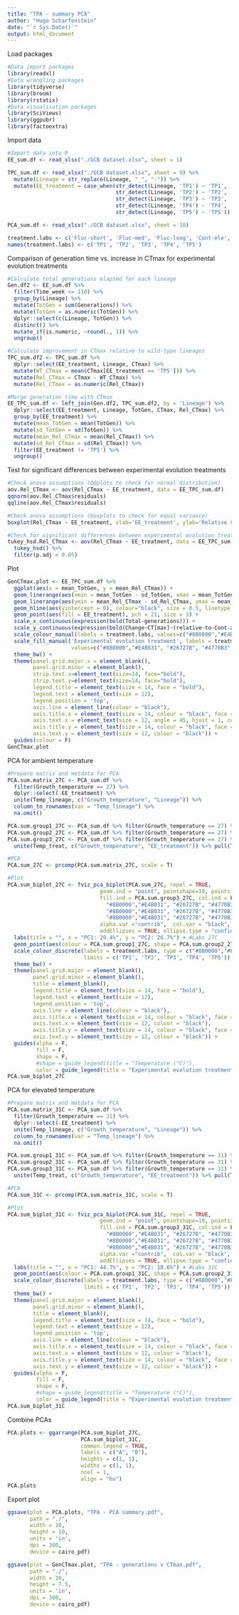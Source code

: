 ```yaml
---
title: "TPA - summary PCA"
author: "Hugo Scharfenstein"
date: "`r Sys.Date()`"
output: html_document
---
```


Load packages
```r
#Data import packages
library(readxl)
#Data wrangling packages
library(tidyverse)
library(broom)
library(rstatix)
#Data visualisation packages
library(SciViews)
library(ggpubr)
library(factoextra)
```

Import data
```r
#Import data into R
EE_sum.df <- read_xlsx("./GCB dataset.xlsx", sheet = 1)

TPC_sum.df <- read_xlsx("./GCB dataset.xlsx", sheet = 9) %>%
  mutate(Lineage = str_replace(Lineage, "_", "-")) %>%
  mutate(EE_treatment = case_when(str_detect(Lineage, 'TP1') ~ 'TP1',
                                  str_detect(Lineage, 'TP2') ~ 'TP2',
                                  str_detect(Lineage, 'TP3') ~ 'TP3',
                                  str_detect(Lineage, 'TP4') ~ 'TP4',
                                  str_detect(Lineage, 'TP5') ~ 'TP5'))

PCA_sum.df <- read_xlsx("./GCB dataset.xlsx", sheet = 10)

treatment.labs <- c('Fluc-short', 'Fluc-med', 'Fluc-long', 'Cont-ele', 'Cont-amb')
names(treatment.labs) <- c('TP1', 'TP2', 'TP3', 'TP4', 'TP5')
```

Comparison of generation time vs. increase in CTmax for experimental evolution treatments
```r
#Calculate total generations elapsed for each lineage
Gen.df2 <- EE_sum.df %>%
  filter(Time_week <= 110) %>%
  group_by(Lineage) %>% 
  mutate(TotGen = sum(Generations)) %>%
  mutate(TotGen = as.numeric(TotGen)) %>%
  dplyr::select(c(Lineage, TotGen)) %>% 
  distinct() %>%
  mutate_if(is.numeric, ~round(., 1)) %>%
  ungroup()

#Calculate improvement in CTmax relative to wild-type lineages
TPC_sum.df2 <- TPC_sum.df %>%
  dplyr::select(EE_treatment, Lineage, CTmax) %>%
  mutate(WT_CTmax = mean(CTmax[EE_treatment == 'TP5'])) %>%
  mutate(Rel_CTmax = CTmax - WT_CTmax) %>%
  mutate(Rel_CTmax = as.numeric(Rel_CTmax))

#Merge generation time with CTmax
EE_TPC_sum.df <- left_join(Gen.df2, TPC_sum.df2, by = 'Lineage') %>%
  dplyr::select(EE_treatment, Lineage, TotGen, CTmax, Rel_CTmax) %>%
  group_by(EE_treatment) %>%
  mutate(mean_TotGen = mean(TotGen)) %>%
  mutate(sd_TotGen = sd(TotGen)) %>%
  mutate(mean_Rel_CTmax = mean(Rel_CTmax)) %>%
  mutate(sd_Rel_CTmax = sd(Rel_CTmax)) %>%
  filter(EE_treatment != 'TP5') %>%
  ungroup()
```

Test for significant differences between experimental evolution treatments
```r
#Check anova assumptions (QQplots to check for normal distribution)
aov.Rel_CTmax <- aov(Rel_CTmax ~ EE_treatment, data = EE_TPC_sum.df)
qqnorm(aov.Rel_CTmax$residuals) 
qqline(aov.Rel_CTmax$residuals)

#Check anova assumptions (boxplots to check for equal variance)
boxplot(Rel_CTmax ~ EE_treatment, xlab='EE_treatment', ylab='Relative CTmax', data = EE_TPC_sum.df)

#Check for significant differences between experimental evolution treatments (using Tukey’s HSD)
tukey_hsd.Rel_CTmax <- aov(Rel_CTmax ~ EE_treatment, data = EE_TPC_sum.df) %>%
  tukey_hsd() %>%
  filter(p.adj < 0.05)
```

Plot
```r
GenCTmax.plot <- EE_TPC_sum.df %>%
  ggplot(aes(x = mean_TotGen, y = mean_Rel_CTmax)) +
  geom_linerange(aes(xmin = mean_TotGen - sd_TotGen, xmax = mean_TotGen + sd_TotGen, colour = EE_treatment), size = 0.4) +
  geom_linerange(aes(ymin = mean_Rel_CTmax - sd_Rel_CTmax, ymax = mean_Rel_CTmax + sd_Rel_CTmax, colour = EE_treatment), size = 0.4) +
  geom_hline(aes(yintercept = 0), colour="black", size = 0.5, linetype = 'dashed') +
  geom_point(aes(fill = EE_treatment), pch = 21, size = 3) +
  scale_x_continuous(expression(bold(Total~generations))) +
  scale_y_continuous(expression(bold(Change~CT[max]~(relative~to~Cont-amb)))) + 
  scale_colour_manual(labels = treatment.labs, values=c("#8B0000","#E4B031", "#26727B", "#4770B3", "#58595b")) +
  scale_fill_manual('Experimental evolution treatment', labels = treatment.labs,
                    values=c("#8B0000","#E4B031", "#26727B", "#4770B3", "#58595b")) +
  theme_bw() +
  theme(panel.grid.major.x = element_blank(),
        panel.grid.minor = element_blank(),
        strip.text.x=element_text(size=14, face="bold"),
        strip.text.y=element_text(size=14, face="bold"),
        legend.title = element_text(size = 14, face = "bold"),
        legend.text = element_text(size = 12),
        legend.position = 'top', 
        axis.line = element_line(colour = "black"),
        axis.title.x = element_text(size = 14, colour = "black", face = "bold"),
        axis.text.x = element_text(size = 12, angle = 45, hjust = 1, colour = "black"), 
        axis.title.y = element_text(size = 14, colour = "black", face = "bold"), 
        axis.text.y = element_text(size = 12, colour = "black")) +
  guides(colour = F)
GenCTmax.plot
```

PCA for ambient temperature
```r
#Prepare matrix and metdata for PCA
PCA.sum.matrix_27C <- PCA_sum.df %>%
  filter(Growth_temperature == 27) %>%
  dplyr::select(-EE_treatment) %>%
  unite(Temp_lineage, c("Growth_temperature", "Lineage")) %>%
  column_to_rownames(var = "Temp_lineage") %>%
  na.omit()

PCA.sum.group1_27C <- PCA_sum.df %>% filter(Growth_temperature == 27) %>% na.omit() %>% pull(EE_treatment)
PCA.sum.group2_27C <- PCA_sum.df %>% filter(Growth_temperature == 27) %>% na.omit() %>% pull(Growth_temperature)
PCA.sum.group3_27C <- PCA_sum.df %>% filter(Growth_temperature == 27) %>% na.omit() %>% 
  unite(Temp_treat, c("Growth_temperature", "EE_treatment")) %>% pull(Temp_treat)

#PCA
PCA.sum_27C <- prcomp(PCA.sum.matrix_27C, scale = T)

#Plot
PCA.sum_biplot_27C <- fviz_pca_biplot(PCA.sum_27C, repel = TRUE,
                             geom.ind = "point", pointshape=19, pointsize = 0.1, mean.point = FALSE,
                             fill.ind = PCA.sum.group3_27C, col.ind = PCA.sum.group3_27C, palette = c(
                               "#8B0000","#E4B031", "#26727B", "#4770B3", "#58595b",
                               "#8B0000","#E4B031", "#26727B", "#4770B3", "#58595b",
                               "#8B0000","#E4B031", "#26727B", "#4770B3", "#58595b"),
                             alpha.var ="contrib",  col.var = "black",
                             addEllipses = TRUE, ellipse.type = "confidence", ellipse.alpha = 0.2) +
  labs(title = "", x = "PC1: 29.4%", y = "PC2: 26.7%") + #Labs 27C
  geom_point(aes(colour = PCA.sum.group1_27C, shape = PCA.sum.group2_27C), size = 2) +
  scale_colour_discrete(labels = treatment.labs, type = c("#8B0000","#E4B031", "#26727B", "#4770B3", "#58595b"),
                        limits = c('TP1', 'TP2', 'TP3', 'TP4', 'TP5')) +
  theme_bw() +
  theme(panel.grid.major = element_blank(),
        panel.grid.minor = element_blank(),
        title = element_blank(),
        legend.title = element_text(size = 14, face = "bold"),
        legend.text = element_text(size = 12),
        legend.position = 'top',
        axis.line = element_line(colour = "black"),
        axis.title.x = element_text(size = 14, colour = "black", face = "bold"),
        axis.text.x = element_text(size = 12, colour = "black"), 
        axis.title.y = element_text(size = 14, colour = "black", face = "bold"), 
        axis.text.y = element_text(size = 12, colour = "black")) +
  guides(alpha = F,
         fill = F,
         shape = F,
         #shape = guide_legend(title = "Temperature (°C)"),
         color = guide_legend(title = "Experimental evolution treatment", override.aes = list(linetype = 0, fill = "white")))
PCA.sum_biplot_27C
```

PCA for elevated temperature
```r
#Prepare matrix and metdata for PCA
PCA.sum.matrix_31C <- PCA_sum.df %>%
  filter(Growth_temperature == 31) %>%
  dplyr::select(-EE_treatment) %>%
  unite(Temp_lineage, c("Growth_temperature", "Lineage")) %>%
  column_to_rownames(var = "Temp_lineage") %>%
  na.omit()

PCA.sum.group1_31C <- PCA_sum.df %>% filter(Growth_temperature == 31) %>% na.omit() %>% pull(EE_treatment)
PCA.sum.group2_31C <- PCA_sum.df %>% filter(Growth_temperature == 31) %>% na.omit() %>% pull(Growth_temperature)
PCA.sum.group3_31C <- PCA_sum.df %>% filter(Growth_temperature == 31) %>% na.omit() %>% 
  unite(Temp_treat, c("Growth_temperature", "EE_treatment")) %>% pull(Temp_treat)

#PCA
PCA.sum_31C <- prcomp(PCA.sum.matrix_31C, scale = T)

#Plot
PCA.sum_biplot_31C <- fviz_pca_biplot(PCA.sum_31C, repel = TRUE,
                             geom.ind = "point", pointshape=19, pointsize = 0.1, mean.point = FALSE,
                             fill.ind = PCA.sum.group3_31C, col.ind = PCA.sum.group3_31C, palette = c(
                               "#8B0000","#E4B031", "#26727B", "#4770B3", "#58595b",
                               "#8B0000","#E4B031", "#26727B", "#4770B3", "#58595b",
                               "#8B0000","#E4B031", "#26727B", "#4770B3", "#58595b"),
                             alpha.var ="contrib",  col.var = "black",
                             addEllipses = TRUE, ellipse.type = "confidence", ellipse.alpha = 0.2) +
  labs(title = "", x = "PC1: 44.7%", y = "PC2: 18.6%") + #Labs 31C
  geom_point(aes(colour = PCA.sum.group1_31C, shape = PCA.sum.group2_31C), size = 2) +
  scale_colour_discrete(labels = treatment.labs, type = c("#8B0000","#E4B031", "#26727B", "#4770B3", "#58595b"),
                        limits = c('TP1', 'TP2', 'TP3', 'TP4', 'TP5')) +
  theme_bw() +
  theme(panel.grid.major = element_blank(),
        panel.grid.minor = element_blank(),
        title = element_blank(),
        legend.title = element_text(size = 14, face = "bold"),
        legend.text = element_text(size = 12),
        legend.position = 'top',
        axis.line = element_line(colour = "black"),
        axis.title.x = element_text(size = 14, colour = "black", face = "bold"),
        axis.text.x = element_text(size = 12, colour = "black"), 
        axis.title.y = element_text(size = 14, colour = "black", face = "bold"), 
        axis.text.y = element_text(size = 12, colour = "black")) +
  guides(alpha = F,
         fill = F,
         shape = F,
         #shape = guide_legend(title = "Temperature (°C)"),
         color = guide_legend(title = "Experimental evolution treatment", override.aes = list(linetype = 0, fill = "white")))
PCA.sum_biplot_31C
```

Combine PCAs
```r
PCA.plots <- ggarrange(PCA.sum_biplot_27C,
                       PCA.sum_biplot_31C,
                       common.legend = TRUE,
                       labels = c("A", "B"),
                       heights = c(1, 1),
                       widths = c(1, 1),
                       ncol = 1,
                       align = "hv") 
PCA.plots
```

Export plot
```r
ggsave(plot = PCA.plots, "TPA - PCA summary.pdf", 
       path = "./",
       width = 10,
       height = 10,
       units = 'in',
       dpi = 300,
       device = cairo_pdf)

ggsave(plot = GenCTmax.plot, "TPA - generations v CTmax.pdf", 
       path = "./",
       width = 10,
       height = 7.5,
       units = 'in',
       dpi = 300,
       device = cairo_pdf)
```
